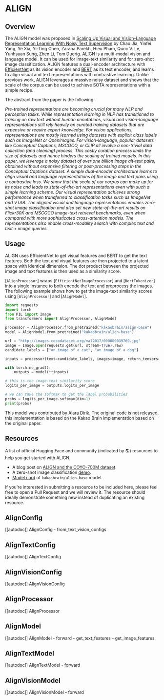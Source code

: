 <!--Copyright 2023 The HuggingFace Team. All rights reserved.

Licensed under the Apache License, Version 2.0 (the "License"); you may not use this file except in compliance with
the License. You may obtain a copy of the License at

http://www.apache.org/licenses/LICENSE-2.0

Unless required by applicable law or agreed to in writing, software distributed under the License is distributed on
an "AS IS" BASIS, WITHOUT WARRANTIES OR CONDITIONS OF ANY KIND, either express or implied. See the License for the
specific language governing permissions and limitations under the License.
-->

# ALIGN

## Overview

The ALIGN model was proposed in [Scaling Up Visual and Vision-Language Representation Learning With Noisy Text Supervision](https://arxiv.org/abs/2102.05918) by Chao Jia, Yinfei Yang, Ye Xia, Yi-Ting Chen, Zarana Parekh, Hieu Pham, Quoc V. Le, Yunhsuan Sung, Zhen Li, Tom Duerig. ALIGN is a multi-modal vision and language model. It can be used for image-text similarity and for zero-shot image classification. ALIGN features a dual-encoder architecture with [EfficientNet](efficientnet) as its vision encoder and [BERT](bert) as its text encoder, and learns to align visual and text representations with contrastive learning. Unlike previous work, ALIGN leverages a massive noisy dataset and shows that the scale of the corpus can be used to achieve SOTA representations with a simple recipe.

The abstract from the paper is the following:

*Pre-trained representations are becoming crucial for many NLP and perception tasks. While representation learning in NLP has transitioned to training on raw text without human annotations, visual and vision-language representations still rely heavily on curated training datasets that are expensive or require expert knowledge. For vision applications, representations are mostly learned using datasets with explicit class labels such as ImageNet or OpenImages. For vision-language, popular datasets like Conceptual Captions, MSCOCO, or CLIP all involve a non-trivial data collection (and cleaning) process. This costly curation process limits the size of datasets and hence hinders the scaling of trained models. In this paper, we leverage a noisy dataset of over one billion image alt-text pairs, obtained without expensive filtering or post-processing steps in the Conceptual Captions dataset. A simple dual-encoder architecture learns to align visual and language representations of the image and text pairs using a contrastive loss. We show that the scale of our corpus can make up for its noise and leads to state-of-the-art representations even with such a simple learning scheme. Our visual representation achieves strong performance when transferred to classification tasks such as ImageNet and VTAB. The aligned visual and language representations enables zero-shot image classification and also set new state-of-the-art results on Flickr30K and MSCOCO image-text retrieval benchmarks, even when compared with more sophisticated cross-attention models. The representations also enable cross-modality search with complex text and text + image queries.*

## Usage

ALIGN uses EfficientNet to get visual features and BERT to get the text features. Both the text and visual features are then projected to a latent space with identical dimension. The dot product between the projected image and text features is then used as a similarity score.

[`AlignProcessor`] wraps [`EfficientNetImageProcessor`] and [`BertTokenizer`] into a single instance to both encode the text and preprocess the images. The following example shows how to get the image-text similarity scores using [`AlignProcessor`] and [`AlignModel`].

```python
import requests
import torch
from PIL import Image
from transformers import AlignProcessor, AlignModel

processor = AlignProcessor.from_pretrained("kakaobrain/align-base")
model = AlignModel.from_pretrained("kakaobrain/align-base")

url = "http://images.cocodataset.org/val2017/000000039769.jpg"
image = Image.open(requests.get(url, stream=True).raw)
candidate_labels = ["an image of a cat", "an image of a dog"]

inputs = processor(text=candidate_labels, images=image, return_tensors="pt")

with torch.no_grad():
    outputs = model(**inputs)

# this is the image-text similarity score
logits_per_image = outputs.logits_per_image

# we can take the softmax to get the label probabilities
probs = logits_per_image.softmax(dim=1)
print(probs)
```

This model was contributed by [Alara Dirik](https://huggingface.co/adirik).
The original code is not released, this implementation is based on the Kakao Brain implementation based on the original paper.

## Resources

A list of official Hugging Face and community (indicated by 🌎) resources to help you get started with ALIGN.

- A blog post on [ALIGN and the COYO-700M dataset](https://huggingface.co/blog/vit-align).
- A zero-shot image classification [demo](https://huggingface.co/spaces/adirik/ALIGN-zero-shot-image-classification).
- [Model card](https://huggingface.co/kakaobrain/align-base) of `kakaobrain/align-base` model.

If you're interested in submitting a resource to be included here, please feel free to open a Pull Request and we will review it. The resource should ideally demonstrate something new instead of duplicating an existing resource.


## AlignConfig

[[autodoc]] AlignConfig
    - from_text_vision_configs

## AlignTextConfig

[[autodoc]] AlignTextConfig

## AlignVisionConfig

[[autodoc]] AlignVisionConfig

## AlignProcessor

[[autodoc]] AlignProcessor

## AlignModel

[[autodoc]] AlignModel
    - forward
    - get_text_features
    - get_image_features

## AlignTextModel

[[autodoc]] AlignTextModel
    - forward

## AlignVisionModel

[[autodoc]] AlignVisionModel
    - forward
